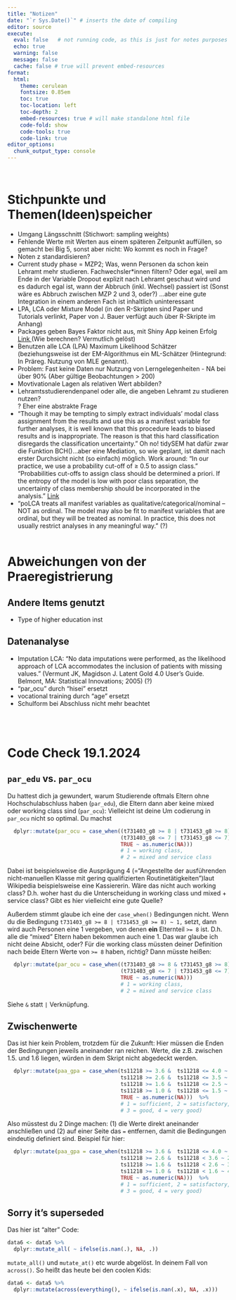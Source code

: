 ```yaml
---
title: "Notizen"
date: "`r Sys.Date()`" # inserts the date of compiling
editor: source
execute:
  eval: false   # not running code, as this is just for notes purposes
  echo: true
  warning: false
  message: false
  cache: false # true will prevent embed-resources
format: 
  html:
    theme: cerulean
    fontsize: 0.85em
    toc: true
    toc-location: left
    toc-depth: 2
    embed-resources: true # will make standalone html file
    code-fold: show
    code-tools: true
    code-link: true
editor_options: 
  chunk_output_type: console
---
```


\

# Stichpunkte und Themen(Ideen)speicher

- Umgang Längsschnitt (Stichwort: sampling weights)
- Fehlende Werte mit Werten aus einem späteren Zeitpunkt auffüllen, so gemacht bei Big 5, sonst aber nicht: Wo kommt es noch in Frage?
- Noten z standardisieren?
- Current study phase = MZP2; Was, wenn Personen da schon kein Lehramt mehr studieren. Fachwechsler*innen filtern? Oder egal, weil am Ende in der Variable Dropout explizit nach Lehramt geschaut wird und es dadurch egal ist, wann der Abbruch (inkl. Wechsel) passiert ist (Sonst wäre es Abbruch zwischen MZP 2 und 3, oder?) ...aber eine gute Integration in einem anderen Fach ist inhaltlich uninteressant
- LPA, LCA oder Mixture Model (in den R-Skripten sind Paper und Tutorials verlinkt, Paper von J. Bauer verfügt auch über R-Skripte im Anhang)
- Packages geben Bayes Faktor nicht aus, mit Shiny App keinen Erfolg <a href="https://robert-fox.shinyapps.io/BF_cmP_Calculator/"> Link </a> (Wie berechnen? Vermutlich gelöst)
- Benutzen alle LCA (LPA) Maximum Likelihood Schätzer (beziehungsweise ist der EM-Algorithmus ein ML-Schätzer (Hintegrund: In Präreg. Nutzung von MLE genannt).
- Problem: Fast keine Daten nur Nutzung von Lerngelegenheiten - NA bei über 90% (Aber gültige Beobachtungen > 200)
- Movtivationale Lagen als relativen Wert abbilden?
\
- Lehramtsstudierendenpanel oder alle, die angeben Lehramt zu studieren nutzen?<br /> 
  ? Eher eine abstrakte Frage
\
- "Though it may be tempting to simply extract individuals’ modal class assignment from the results and use this as a manifest variable for further analyses, it is well known that this procedure leads to biased results and is inappropriate. The reason is that this hard classification disregards the classification uncertainty." Oh no! tidySEM hat dafür zwar die Funktion BCH()...aber eine Mediation, so wie geplant, ist damit nach erster Durchsicht nicht (so einfach) möglich. Work around: "In our practice, we use a probability cut-off of ≥ 0.5 to assign class." <br /> 
"Probabilities cut-offs to assign class should be determined a priori. If the entropy of the model is low with poor class separation, the uncertainty of class membership should be incorporated in the analysis." <a href="https://www.ncbi.nlm.nih.gov/pmc/articles/PMC7746621/"> Link </a>
- "poLCA treats all manifest variables as qualitative/categorical/nominal – NOT as ordinal. The model may also be fit to manifest variables that are ordinal, but they will be treated as nominal. In practice, this does not usually restrict analyses in any meaningful way." (?)
\
\


# Abweichungen von der Praeregistrierung

## Andere Items genutzt
- Type of higher education inst

## Datenanalyse
- Imputation LCA: "No data imputations were performed, as the likelihood approach of LCA accommodates the inclusion of patients with missing values." (Vermunt JK, Magidson J. Latent Gold 4.0 User’s Guide. Belmont, MA: Statistical Innovations; 2005) (?)
- "par_ocu" durch "hisei" ersetzt
- vocational training durch "age" ersetzt
- Schulform bei Abschluss nicht mehr beachtet

\
\


# Code Check 19.1.2024

## `par_edu` vs. `par_ocu`
Du hattest dich ja gewundert, warum Studierende oftmals Eltern ohne Hochschulabschluss haben (`par_edu`), die Eltern dann aber keine mixed oder working class sind (`par_ocu`): Vielleicht ist deine Um codierung in `par_ocu` nicht so optimal. Du machst

```r
  dplyr::mutate(par_ocu = case_when((t731403_g8 >= 8 | t731453_g8 >= 8) ~ 1,    
                                    (t731403_g8 <= 7 | t731453_g8 <= 7) ~ 2,
                                    TRUE ~ as.numeric(NA)))
                                    # 1 = working class, 
                                    # 2 = mixed and service class
```

Dabei ist beispielsweise die Ausprägung 4 (="Angestellte der ausführenden nicht‐manuellen Klasse mit gering qualifizierten Routinetätigkeiten")laut Wikipedia beispielsweise eine Kassiererin. Wäre das nicht auch working class? D.h. woher hast du die Unterscheidung in working class und mixed + service class? Gibt es hier vielleicht eine gute Quelle? \

Außerdem stimmt glaube ich eine der `case_when()` Bedingungen nicht. Wenn du die Bedingung `t731403_g8 >= 8 | t731453_g8 >= 8) ~ 1,` setzt, dann wird auch Personen eine 1 vergeben, von denen **ein** Elternteil `>= 8` ist. D.h. alle die "mixed" Eltern haben bekommen auch eine 1. Das war glaube ich nicht deine Absicht, oder? Für die working class müssten deiner Definition nach beide Eltern Werte von `>= 8` haben, richtig? Dann müsste heißen:

```r
  dplyr::mutate(par_ocu = case_when((t731403_g8 >= 8 & t731453_g8 >= 8) ~ 1,    
                                    (t731403_g8 <= 7 | t731453_g8 <= 7) ~ 2,
                                    TRUE ~ as.numeric(NA)))
                                    # 1 = working class, 
                                    # 2 = mixed and service class
```

Siehe `&` statt `|` Verknüpfung.

## Zwischenwerte
Das ist hier kein Problem, trotzdem für die Zukunft: Hier müssen die Enden der Bedingungen jeweils aneinander ran reichen. Werte, die z.B. zwischen 1.5. und 1.6 liegen, würden in dem Skript nicht abgedeckt werden.

```r
  dplyr::mutate(paa_gpa = case_when(ts11218 >= 3.6 &  ts11218 <= 4.0 ~ 1,
                                    ts11218 >= 2.6 &  ts11218 <= 3.5 ~ 2,
                                    ts11218 >= 1.6 &  ts11218 <= 2.5 ~ 3,
                                    ts11218 >= 1.0 &  ts11218 <= 1.5 ~ 4,
                                    TRUE ~ as.numeric(NA)))  %>%
                                    # 1 = sufficient, 2 = satisfactory, 
                                    # 3 = good, 4 = very good)
```


Also müsstest du 2 Dinge machen: (1) die Werte direkt aneinander anschließen und (2) auf einer Seite das `=` entfernen, damit die Bedingungen eindeutig definiert sind. Beispiel für hier:

```r
  dplyr::mutate(paa_gpa = case_when(ts11218 >= 3.6 &  ts11218 <= 4.0 ~ 1,
                                    ts11218 >= 2.6 &  ts11218 < 3.6 ~ 2,
                                    ts11218 >= 1.6 &  ts11218 < 2.6 ~ 3,
                                    ts11218 >= 1.0 &  ts11218 < 1.6 ~ 4,
                                    TRUE ~ as.numeric(NA)))  %>%
                                    # 1 = sufficient, 2 = satisfactory, 
                                    # 3 = good, 4 = very good)
```

## Sorry it's superseded

Das hier ist "alter" Code:

```r
data6 <- data5 %>% 
  dplyr::mutate_all( ~ ifelse(is.nan(.), NA, .))
```

`mutate_all()` und `mutate_at()` etc wurde abgelöst. In deinem Fall von `across()`. So heißt das heute bei den coolen Kids:

```r
data6 <- data5 %>% 
  dplyr::mutate(across(everything(), ~ ifelse(is.nan(.x), NA, .x)))
```




